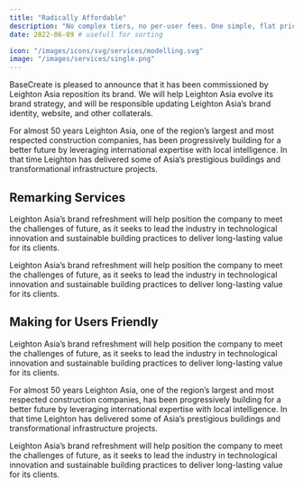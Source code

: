 ```yaml
---
title: "Radically Affordable"
description: "No complex tiers, no per-user fees. One simple, flat price."
date: 2022-06-09 # usefull for sorting

icon: "/images/icons/svg/services/modelling.svg"
image: "/images/services/single.png"
---
```


BaseCreate is pleased to announce that it has been commissioned by Leighton Asia reposition its brand. We will help Leighton Asia evolve its brand strategy, and will be responsible updating Leighton Asia’s brand identity, website, and other collaterals.

For almost 50 years Leighton Asia, one of the region’s largest and most respected construction companies, has been progressively building for a better future by leveraging international expertise with local intelligence. In that time Leighton has delivered some of Asia’s prestigious buildings and transformational infrastructure projects.

## Remarking Services

Leighton Asia’s brand refreshment will help position the company to meet the challenges of future, as it seeks to lead the industry in technological innovation and sustainable building practices to deliver long-lasting value for its clients.

<ImageList>
  <ImageItem
    imageSrc="/images/services/single-page-video-bg.png"
    imageAlt="example alt text"
    video_src="/videos/test-video.mp4"
    video_id="services-video"
    video_provider="html5"
  />
</ImageList>

Leighton Asia’s brand refreshment will help position the company to meet the challenges of future, as it seeks to lead the industry in technological innovation and sustainable building
practices to deliver long-lasting value for its clients.

## Making for Users Friendly

Leighton Asia’s brand refreshment will help position the company to meet the challenges of future, as it seeks to lead the industry in technological innovation and sustainable building practices to deliver long-lasting value for its clients.

For almost 50 years Leighton Asia, one of the region’s largest and most respected construction companies, has been progressively building for a better future by leveraging international expertise with local intelligence. In that time Leighton has delivered some of Asia’s prestigious buildings and transformational infrastructure projects.

Leighton Asia’s brand refreshment will help position the company to meet the challenges of future, as it seeks to lead the industry in technological innovation and sustainable building practices to deliver long-lasting value for its clients.
